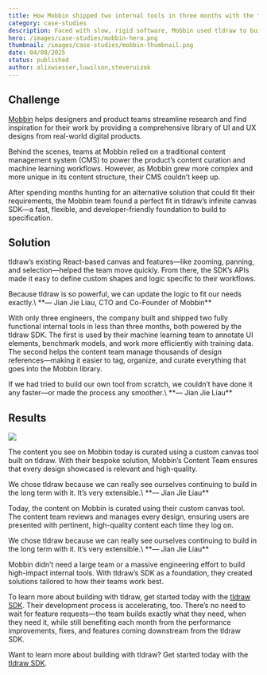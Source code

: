 ```yaml
---
title: How Mobbin shipped two internal tools in three months with the tldraw SDK
category: case-studies
description: Faced with slow, rigid software, Mobbin used tldraw to build custom tools—faster than off-the-shelf solutions.
hero: /images/case-studies/mobbin-hero.png
thumbnail: /images/case-studies/mobbin-thumbnail.png
date: 04/08/2025
status: published
author: alixwiesser,luwilson,steveruizok
---
```


## Challenge

[Mobbin](https://mobbin.com/) helps designers and product teams streamline research and find inspiration for their work by providing a comprehensive library of UI and UX designs from real-world digital products.

Behind the scenes, teams at Mobbin relied on a traditional content management system (CMS) to power the product’s content curation and machine learning workflows. However, as Mobbin grew more complex and more unique in its content structure, their CMS couldn’t keep up.

After spending months hunting for an alternative solution that could fit their requirements, the Mobbin team found a perfect fit in tldraw’s infinite canvas SDK—a fast, flexible, and developer-friendly foundation to build to specification.

## Solution

tldraw’s existing React-based canvas and features—like zooming, panning, and selection—helped the team move quickly. From there, the SDK’s APIs made it easy to define custom shapes and logic specific to their workflows.

<Callout type="quote">
Because tldraw is so powerful, we can update the logic to fit our needs exactly.\
**— Jian Jie Liau, CTO and Co-Founder of Mobbin**

</Callout>

With only three engineers, the company built and shipped two fully functional internal tools in less than three months, both powered by the tldraw SDK. The first is used by their machine learning team to annotate UI elements, benchmark models, and work more efficiently with training data. The second helps the content team manage thousands of design references—making it easier to tag, organize, and curate everything that goes into the Mobbin library.

<Callout type="quote">
If we had tried to build our own tool from scratch, we couldn’t have done it any faster—or made the process any smoother.\
**— Jian Jie Liau**

</Callout>

## Results

<Image src="/images/case-studies/Mobbin-4.png" />

The content you see on Mobbin today is curated using a custom canvas tool built on tldraw. With their bespoke solution, Mobbin’s Content Team ensures that every design showcased is relevant and high-quality.

<Callout type="quote">
We chose tldraw because we can really see ourselves continuing to build in the long term with it. It’s very extensible.\
**— Jian Jie Liau**

</Callout>

Today, the content on Mobbin is curated using their custom canvas tool. The content team reviews and manages every design, ensuring users are presented with pertinent, high-quality content each time they log on.

<Callout type="quote">
We chose tldraw because we can really see ourselves continuing to build in the long term with it. It’s very extensible.\
**— Jian Jie Liau**

</Callout>

Mobbin didn’t need a large team or a massive engineering effort to build high-impact internal tools. With tldraw’s SDK as a foundation, they created solutions tailored to how their teams work best.

To learn more about building with tldraw, get started today with the [tldraw SDK](http://tldraw.dev/).
Their development process is accelerating, too. There’s no need to wait for feature requests—the team builds exactly what they need, when they need it, while still benefiting each month from the performance improvements, fixes, and features coming downstream from the tldraw SDK.

Want to learn more about building with tldraw? Get started today with the [tldraw SDK](http://tldraw.dev).
